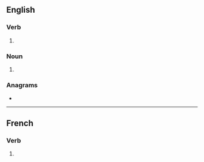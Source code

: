 {{also|retracés}}
==English==

===Verb===
{{head|en|verb form}}

# {{en-third-person singular of|retrace}}

===Noun===
{{head|en|noun form}}

# {{plural of|en|retrace}}

===Anagrams===
* {{anagrams|en|a=aceerrst|caterers|reacters|recaster|recrates|scar tree|terraces}}

----

==French==

===Verb===
{{head|fr|verb form}}

# {{inflection of|fr|retracer||2|s|pres|ind//sub}}